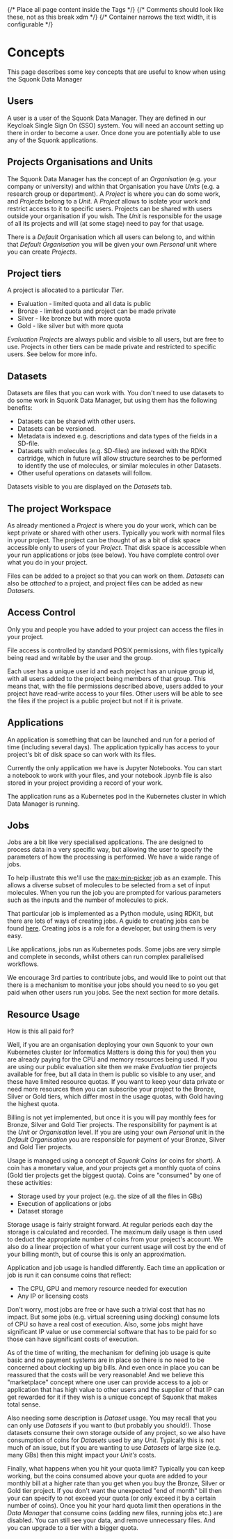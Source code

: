 


<Head>
  <title>Data Manager User Documentation - Key Concepts</title>
</Head>

<Layout>
{/* Place all page content inside the <Layout /> Tags */}
{/* Comments should look like these, not <!-- --> as this break xdm */}
{/* Container narrows the text width, it is configurable */}
<Container>

<DocsNav />

# Concepts

This page describes some key concepts that are useful to know when using the Squonk Data Manager

## Users

A user is a user of the Squonk Data Manager. They are defined in our Keycloak Single Sign On (SSO) system.
You will need an account setting up there in order to become a user. Once done you are potentially able to use
any of the Squonk applications.

## Projects Organisations and Units

The Squonk Data Manager has the concept of an _Organisation_ (e.g. your company or university) and within that
Organisation you have _Units_ (e.g. a research group or department).
A _Project_ is where you can do some work, and _Projects_ belong to a _Unit_.
A _Project_  allows to isolate your work and restrict access to it to specific users.
Projects can be shared with users outside your organisation if you wish.
The _Unit_ is responsible for the usage of all its projects and will (at some stage) need to pay for that usage.

There is a _Default_ Organisation which all users can belong to, and within that _Default_ _Organisation_ you will be
given your own _Personal_ unit where you can create _Projects_.

## Project tiers

A project is allocated to a particular _Tier_.

* Evaluation - limited quota and all data is public
* Bronze - limited quota and project can be made private
* Silver - like bronze but with more quota
* Gold - like silver but with more quota

_Evaluation_ _Projects_ are always public and visible to all users, but are free to use.
Projects in other tiers can be made private and restricted to specific users. See below for more info.

## Datasets

Datasets are files that you can work with. You don't need to use datasets to do some work in Squonk Data Manager, but
using them has the following benefits:

* Datasets can be shared with other users.
* Datasets can be versioned.
* Metadata is indexed e.g. descriptions and data types of the fields in a SD-file.
* Datasets with molecules (e.g. SD-files) are indexed with the RDKit cartridge, which in future will allow structure
  searches to be performed to identify the use of molecules, or similar molecules in other Datasets.
* Other useful operations on datasets will follow.

Datasets visible to you are displayed on the _Datasets_ tab.

## The project Workspace

As already mentioned a _Project_ is where you do your work, which can be kept private or shared with other users.
Typically you work with normal files in your project. The project can be thought of as a bit of disk space accessible
only to users of your _Project_. That disk space is accessible when your run applications or jobs (see below).
You have complete control over what you do in your project.



Files can be added to a project so that you can work on them.
_Datasets_ can also be _attached_ to a project, and project files can be added as new _Datasets_.

## Access Control

Only you and people you have added to your project can access the files in your project.

File access is controlled by standard POSIX permissions, with files typically being read and writable by the user and
the group.

Each user has a unique user id and each project has an unique group id, with all users added to the project being
members of that group. This means that, with the file permissions described above, users added to your project have
read-write access to your files. Other users will be able to see the files if the project is a public project but not
if it is private.

## Applications

An application is something that can be launched and run for a period of time (including several days).
The application typically has access to your project's bit of disk space so can work with its files.

Currently the only application we have is Jupyter Notebooks. You can start a notebook to work with your files, and
your notebook .ipynb file is also stored in your project providing a record of your work.

The application runs as a Kubernetes pod in the Kubernetes cluster in which Data Manager is running.

## Jobs

Jobs are a bit like very specialised applications. The are designed to process data in a very specific way, but allowing
the user to specify the parameters of how the processing is performed. We have a wide range of jobs.

To help illustrate this we'll use the
[max-min-picker](https://github.com/InformaticsMatters/virtual-screening/blob/main/data-manager/docs/rdkit/max-min-picker.md)
job as an example.
This allows a diverse subset of molecules to be selected from a set of input molecules.
When you run the job you are prompted for various parameters such as the inputs and the number of molecules to pick.

That particular job is implemented as a Python module, using RDKit, but there are lots of ways of creating jobs.
A guide to creating jobs can be found [here](https://informaticsmatters.gitlab.io/mini-apps-data-tier/0-7/creating-new-jobs.html).
Creating jobs is a role for a developer, but using them is very easy.

Like applications, jobs run as Kubernetes pods. Some jobs are very simple and complete in seconds, whilst others can run
complex parallelised workflows.

We encourage 3rd parties to contribute jobs, and would like to point out that there is a mechanism to monitise your
jobs should you need to so you get paid when other users run you jobs. See the next section for more details.

## Resource Usage

How is this all paid for?

Well, if you are an organisation deploying your own Squonk to your own Kubernetes cluster (or Informatics Matters is
doing this for you) then you are already paying for the CPU and memory resources being used.
If you are using our public evaluation site then we make _Evaluation_ tier projects available for free, but all data
in them is public so visible to any user, and these have limited resource quotas.
If you want to keep your data private or need more resources then you can subscribe your project to the
Bronze, Silver or Gold tiers, which differ most in the usage quotas, with Gold having the highest quota.

Billing is not yet implemented, but once it is you will pay monthly fees for Bronze, Silver and Gold Tier projects.
The responsibility for payment is at the _Unit_ or _Organisation_ level. If you are using your own _Personal_ unit in the
_Default_ _Organisation_ you are responsible for payment of your Bronze, Silver and Gold Tier projects.

Usage is managed using a concept of _Squonk Coins_ (or coins for short). A coin has a monetary value, and your projects
get a monthly quota of coins (Gold tier projects get the biggest quota).
Coins are "consumed" by one of these activities:
* Storage used by your project (e.g. the size of all the files in GBs)
* Execution of applications or jobs
* Dataset storage

Storage usage is fairly straight forward. At regular periods each day the storage is calculated and recorded. The maximum
daily usage is then used to deduct the appropriate number of coins from your project's account. We also do a linear
projection of what your current usage will cost by the end of your billing month, but of course this is only an approximation.

Application and job usage is handled differently. Each time an application or job is run it can consume coins that reflect:
* The CPU, GPU and memory resource needed for execution
* Any IP or licensing costs

Don't worry, most jobs are free or have such a trivial cost that has no impact.
But some jobs (e.g. virtual screening using docking) consume lots of CPU so have a real cost of execution.
Also, some jobs might have significant IP value or use commercial software that has to be paid for so those can have
significant costs of execution.

As of the time of writing, the mechanism for defining job usage is quite basic and no payment systems are in place so
there is no need to be concerned about clocking up big bills. And even once in place you can be reassured that the costs
will be very reasonable! And we believe this "marketplace" concept where one user can provide access to a job or application
that has high value to other users and the supplier of that IP can get rewarded for it if they wish is a unique concept
of Squonk that makes total sense.

Also needing some description is _Dataset_ usage. You may recall that you can only use _Datasets_ if you want to (but
probably you should!). Those datasets consume their own storage outside of any project, so we also have consumption of
coins for _Datasets_ used by any _Unit_. Typically this is not much of an issue, but if you are wanting to use _Datasets_
of large size (e.g. many GBs) then this might impact your _Unit's_ costs.

Finally, what happens when you hit your quota limit? Typically you can keep working, but the coins consumed above your
quota are added to your monthly bill at a higher rate than you get when you buy the Bronze, Silver or Gold tier
project. If you don't want the unexpected "end of month" bill then your can specify to not exceed your quota (or only
exceed it by a certain number of coins).
Once you hit your hard quota limit then operations in the _Data Manager_ that consume coins (adding new files, running
jobs etc.) are disabled. You can still see your data, and remove unnecessary files. And you can upgrade to a tier with
a bigger quota.

</Container>
</Layout>
